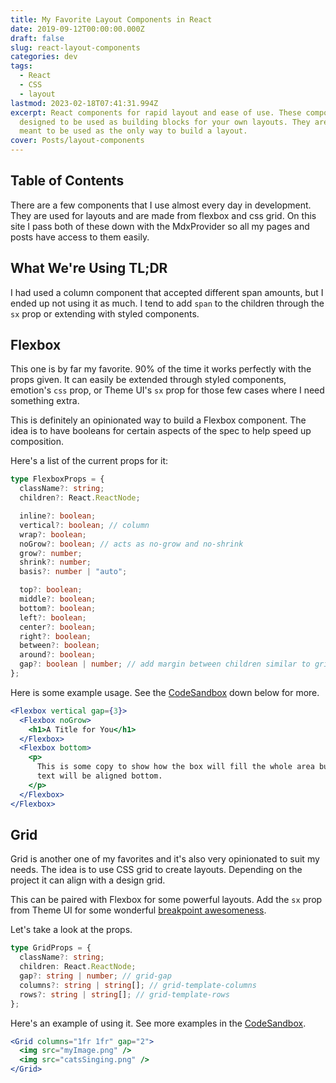 ```yaml
---
title: My Favorite Layout Components in React
date: 2019-09-12T00:00:00.000Z
draft: false
slug: react-layout-components
categories: dev
tags:
  - React
  - CSS
  - layout
lastmod: 2023-02-18T07:41:31.994Z
excerpt: React components for rapid layout and ease of use. These components are
  designed to be used as building blocks for your own layouts. They are not
  meant to be used as the only way to build a layout.
cover: Posts/layout-components
---
```


## Table of Contents

There are a few components that I use almost every day in development. They are used for layouts and are made from flexbox and css grid. On this site I pass both of these down with the MdxProvider so all my pages and posts have access to them easily.

## What We're Using TL;DR


<CodeSandbox title="React layout components flexbox grid" id="d9e1u" />

I had used a column component that accepted different span amounts, but I ended up not using it as much. I tend to add `span` to the children through the `sx` prop or extending with styled components.

## Flexbox

This one is by far my favorite. 90% of the time it works perfectly with the props given. It can easily be extended through styled components, emotion's `css` prop, or Theme UI's `sx` prop for those few cases where I need something extra.

This is definitely an opinionated way to build a Flexbox component. The idea is to have booleans for certain aspects of the spec to help speed up composition.

Here's a list of the current props for it:

```typescript
type FlexboxProps = {
  className?: string;
  children?: React.ReactNode;

  inline?: boolean;
  vertical?: boolean; // column
  wrap?: boolean;
  noGrow?: boolean; // acts as no-grow and no-shrink
  grow?: number;
  shrink?: number;
  basis?: number | "auto";

  top?: boolean;
  middle?: boolean;
  bottom?: boolean;
  left?: boolean;
  center?: boolean;
  right?: boolean;
  between?: boolean;
  around?: boolean;
  gap?: boolean | number; // add margin between children similar to grid-gap on grid
};
```

Here is some example usage. See the [CodeSandbox](#example) down below for more.

```jsx
<Flexbox vertical gap={3}>
  <Flexbox noGrow>
    <h1>A Title for You</h1>
  </Flexbox>
  <Flexbox bottom>
    <p>
      This is some copy to show how the box will fill the whole area but the
      text will be aligned bottom.
    </p>
  </Flexbox>
</Flexbox>
```

## Grid

Grid is another one of my favorites and it's also very opinionated to suit my needs. The idea is to use CSS grid to create layouts. Depending on the project it can align with a design grid.

This can be paired with Flexbox for some powerful layouts. Add the `sx` prop from Theme UI for some wonderful [breakpoint awesomeness](https://theme-ui.com/theme-spec#breakpoints).

Let's take a look at the props.

```typescript
type GridProps = {
  className?: string;
  children: React.ReactNode;
  gap?: string | number; // grid-gap
  columns?: string | string[]; // grid-template-columns
  rows?: string | string[]; // grid-template-rows
};
```

Here's an example of using it. See more examples in the [CodeSandbox](#example).

```jsx
<Grid columns="1fr 1fr" gap="2">
  <img src="myImage.png" />
  <img src="catsSinging.png" />
</Grid>
```
